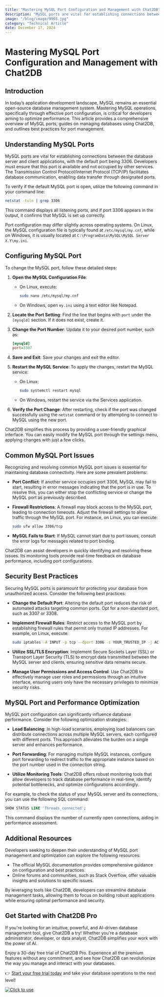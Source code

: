 ```yaml
---
title: "Mastering MySQL Port Configuration and Management with Chat2DB"
description: "MySQL ports are vital for establishing connections between the database server and client applications, with the default port being 3306."
image: "/blog/image/9965.jpg"
category: "Technical Article"
date: December 17, 2024
---
```


# Mastering MySQL Port Configuration and Management with Chat2DB


<Authors date="December 17, 2024">
  <Author name="Jing" link="https://chat2db.ai" />
</Authors>

## Introduction

In today’s application development landscape, MySQL remains an essential open-source database management system. Mastering MySQL operations, specifically through effective port configuration, is critical for developers aiming to optimize performance. This article provides a comprehensive overview of MySQL ports, guides on managing databases using Chat2DB, and outlines best practices for port management.

## Understanding MySQL Ports

MySQL ports are vital for establishing connections between the database server and client applications, with the default port being 3306. Developers must ensure that this port is available and not occupied by other services. The Transmission Control Protocol/Internet Protocol (TCP/IP) facilitates database communication, enabling data transfer through designated ports.

To verify if the default MySQL port is open, utilize the following command in your command line:

```bash
netstat -tuln | grep 3306
```

This command displays all listening ports, and if port 3306 appears in the output, it confirms that MySQL is set up correctly.

Port configuration may differ slightly across operating systems. On Linux, the MySQL configuration file is typically found at `/etc/mysql/my.cnf`, while on Windows, it is usually located at `C:\ProgramData\MySQL\MySQL Server X.Y\my.ini`.

## Configuring MySQL Port

To change the MySQL port, follow these detailed steps:

1. **Open the MySQL Configuration File**:
   - On Linux, execute:
     ```bash
     sudo nano /etc/mysql/my.cnf
     ```
   - On Windows, open `my.ini` using a text editor like Notepad.

2. **Locate the Port Setting**:
   Find the line that begins with `port` under the `[mysqld]` section. If it does not exist, create it.

3. **Change the Port Number**:
   Update it to your desired port number, such as:
   ```ini
   [mysqld]
   port=3307
   ```

4. **Save and Exit**:
   Save your changes and exit the editor.

5. **Restart the MySQL Service**:
   To apply the changes, restart the MySQL service:
   - On Linux:
     ```bash
     sudo systemctl restart mysql
     ```
   - On Windows, restart the service via the Services application.

6. **Verify the Port Change**:
   After restarting, check if the port was changed successfully using the `netstat` command or by attempting to connect to MySQL using the new port.

Chat2DB simplifies this process by providing a user-friendly graphical interface. You can easily modify the MySQL port through the settings menu, applying changes with just a few clicks.

## Common MySQL Port Issues

Recognizing and resolving common MySQL port issues is essential for maintaining database connectivity. Here are some prevalent problems:

- **Port Conflict**: If another service occupies port 3306, MySQL may fail to start, resulting in error messages indicating that the port is in use. To resolve this, you can either stop the conflicting service or change the MySQL port as previously described.

- **Firewall Restrictions**: A firewall may block access to the MySQL port, leading to connection timeouts. Adjust the firewall settings to allow traffic through the MySQL port. For instance, on Linux, you can execute:
  
  ```bash
  sudo ufw allow 3306/tcp
  ```

- **MySQL Fails to Start**: If MySQL cannot start due to port issues, consult the error logs for messages related to port binding.

Chat2DB can assist developers in quickly identifying and resolving these issues. Its monitoring tools provide real-time feedback on database performance, including port configurations.

## Security Best Practices

Securing MySQL ports is paramount for protecting your database from unauthorized access. Consider the following best practices:

- **Change the Default Port**: Altering the default port reduces the risk of automated attacks targeting common ports. Opt for a non-standard port, such as 3307 or 3308.

- **Implement Firewall Rules**: Restrict access to the MySQL port by establishing firewall rules that permit only trusted IP addresses. For example, on Linux, execute:

  ```bash
  sudo iptables -A INPUT -p tcp --dport 3306 -s YOUR_TRUSTED_IP -j ACCEPT
  ```

- **Utilize SSL/TLS Encryption**: Implement Secure Sockets Layer (SSL) or Transport Layer Security (TLS) to encrypt data transmitted between the MySQL server and clients, ensuring sensitive data remains secure.

- **Manage User Permissions and Access Control**: Use Chat2DB to effectively manage user roles and permissions through an intuitive interface, ensuring users only have the necessary privileges to minimize security risks.

## MySQL Port and Performance Optimization

MySQL port configuration can significantly influence database performance. Consider the following optimization strategies:

- **Load Balancing**: In high-load scenarios, employing load balancers can distribute connections across multiple MySQL servers, each configured with different ports. This approach alleviates the burden on a single server and enhances performance.

- **Port Forwarding**: For managing multiple MySQL instances, configure port forwarding to redirect traffic to the appropriate instance based on the port number used in the connection string.

- **Utilize Monitoring Tools**: Chat2DB offers robust monitoring tools that allow developers to track database performance in real-time, identify potential bottlenecks, and optimize configurations accordingly.

For example, to check the status of your MySQL server and its connections, you can use the following SQL command:

```sql
SHOW STATUS LIKE 'Threads_connected';
```

This command displays the number of currently open connections, aiding in performance assessment.

## Additional Resources

Developers seeking to deepen their understanding of MySQL port management and optimization can explore the following resources:

- The official MySQL documentation provides comprehensive guidance on configuration and best practices.
- Online forums and communities, such as Stack Overflow, offer valuable insights and solutions to specific issues.

By leveraging tools like Chat2DB, developers can streamline database management tasks, allowing them to focus on building robust applications while ensuring optimal performance and security.

## Get Started with Chat2DB Pro

If you're looking for an intuitive, powerful, and AI-driven database management tool, give Chat2DB a try! Whether you're a database administrator, developer, or data analyst, Chat2DB simplifies your work with the power of AI.

Enjoy a 30-day free trial of Chat2DB Pro. Experience all the premium features without any commitment, and see how Chat2DB can revolutionize the way you manage and interact with your databases.

👉 [Start your free trial today](https://chat2db.ai/pricing) and take your database operations to the next level!


[![Click to use](/image/blog/bg/chat2db.jpg)](https://chat2db.ai/)
